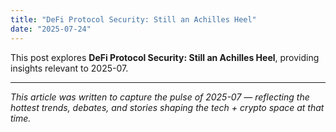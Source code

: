 ```yaml
---
title: "DeFi Protocol Security: Still an Achilles Heel"
date: "2025-07-24"
---
```


This post explores **DeFi Protocol Security: Still an Achilles Heel**, providing insights relevant to 2025-07.

---

*This article was written to capture the pulse of 2025-07 — reflecting the hottest trends, debates, and stories shaping the tech + crypto space at that time.*
